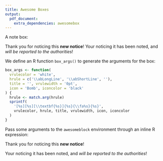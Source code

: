 ```yaml
---
title: Awesome Boxes
output:
  pdf_document:
    extra_dependencies: awesomebox
---
```


A note box:

::: {.noteblock data-latex=""}
Thank you for noticing this **new notice**! Your noticing it has
been noted, and _will be reported to the authorities_!
:::

We define an R function `box_args()` to generate the arguments
for the box:

```r
box_args <- function(
  vrulecolor = 'white',
  hrule = c('\\abLongLine', '\\abShortLine', ''),
  title = '', vrulewidth = '0pt',
  icon = 'Bomb', iconcolor = 'black'
) {
  hrule <- match.arg(hrule)
  sprintf(
    '[%s][%s][\\textbf{%s}]{%s}{\\fa%s}{%s}',
    vrulecolor, hrule, title, vrulewidth, icon, iconcolor
  )
}
```

Pass some arguments to the `awesomeblock` environment through
an inline R expression:

::: {.awesomeblock data-latex="`r box_args(title = 'NOTICE!')`"}
Thank you for noticing this **new notice**!

Your noticing it has been noted, and _will be reported to
the authorities_!
:::
